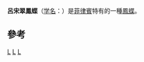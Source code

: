 {{NoteTA
|G1=Butterfly
}}
{{Speciesbox 
| taxon = Papilio chikae
| image = Papilio chikae male.JPG
| image_caption = 雄性呂宋翠鳳蝶
| status = EN
| status_system = IUCN2.3 
| status_ref = <ref>http://www.iucnredlist.org/apps/redlist/details/15986/0</ref>
| binomial_authority = Igarashi, 1965
}}
'''呂宋翠鳳蝶'''（[[学名|学名]]：''{{lang|la|Papilio chikae}}''）是[[菲律賓|菲律賓]]特有的一種[[鳳蝶|鳳蝶]]。

==參考==
{{reflist}}

{{Commons|Papilio chikae}}
{{Taxonbar|from=Q268420}}

[[Category:鳳蝶屬|L]]
[[Category:菲律賓動物|L]]
[[Category:1965年描述的昆虫|L]]